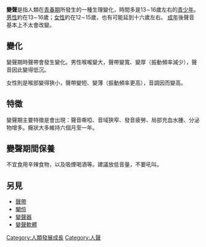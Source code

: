 {{medical}}
'''變聲'''是指人類在[[青春期|青春期]]所發生的一種生理變化，時間多是13∼16歲左右的[[青少年|青少年]]。[[男性|男性]]約在13∼16歲；[[女性|女性]]約在12∼15歲，也有可能延到十六歲左右。 [[成年人|成年]]後聲音基本上不太會改變。

== 變化 ==
變聲期時聲帶會發生變化。男性喉嚨變大，聲帶變寬、變厚（振動頻率減少），聲音因此變得低沉。

女性則是喉部變得狹小，聲帶變短、變薄（振動頻率更高），音調因而變高。

== 特徵 ==
變聲期主要特徵是會出現：聲音嘶啞、音域狹窄、發音疲勞、局部充血水腫、分泌物增多。癥狀大多維持六個月至一年。

== 變聲期間保養 ==
不宜食用辛辣食物，以及吸煙喝酒等。建議放低音量，不要吼叫。

==另見==
*[[聲帶|聲帶]]
*[[閹伶|閹伶]]
*[[變聲器|變聲器]]
*[[變聲軟體|變聲軟體]]

[[Category:人類發展成長|Category:人類發展成長]]
[[Category:人聲|Category:人聲]]